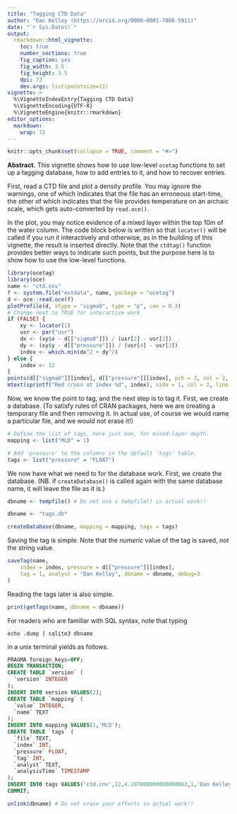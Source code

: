 ```yaml
---
title: "Tagging CTD Data"
author: "Dan Kelley (https://orcid.org/0000-0001-7808-5911)"
date: "`r Sys.Date()`"
output:
  rmarkdown::html_vignette:
    toc: true
    number_sections: true
    fig_caption: yes
    fig_width: 3.5
    fig_height: 3.5
    dpi: 72
    dev.args: list(pointsize=11)
vignette: >
  %\VignetteIndexEntry{Tagging CTD Data}
  %\VignetteEncoding{UTF-8}
  %\VignetteEngine{knitr::rmarkdown}
editor_options:
  markdown:
    wrap: 72
---
```


```r
knitr::opts_chunk$set(collapse = TRUE, comment = "#>")
```

**Abstract.** This vignette shows how to use low-level `ocetag` functions to
set up a tagging database, how to add entries to it, and how to recover
entries.

First, read a CTD file and plot a density profile. You may ignore the warnings,
one of which indicates that the file has an erroneous start-time, the other of
which indicates that the file provides temperature on an archaic scale, which
gets auto-converted by `read.oce()`.

In the plot, you may notice evidence of a mixed layer within the top 10m of the
water column. The code block below is written so that `locator()` will be
called if you run it interactively and otherwise, as in the building of this
vignette, the result is inserted directly. Note that the `ctdtag()` function
provides better ways to indicate such points, but the purpose here is to show
how to use the low-level functions.

```r
library(ocetag)
library(oce)
name <- "ctd.cnv"
f <- system.file("extdata", name, package = "ocetag")
d <- oce::read.oce(f)
plotProfile(d, xtype = "sigma0", type = "p", cex = 0.3)
# Change next to TRUE for interactive work
if (FALSE) {
    xy <- locator(1)
    usr <- par("usr")
    dx <- (xy$x - d[["sigma0"]]) / (usr[2] - usr[1])
    dy <- (xy$y - d[["pressure"]]) / (usr[4] - usr[3])
    index <- which.min(dx^2 + dy^2)
} else {
    index <- 12
}
points(d[["sigma0"]][index], d[["pressure"]][index], pch = 3, col = 2, cex = 2)
mtext(sprintf("Red cross at index %d", index), side = 1, col = 2, line = -1)
```

Now, we know the point to tag, and the next step is to tag it.  First, we
create a database.  (To satisfy rules of CRAN packages, here we are creating a
temporary file and then removing it. In actual use, of course we would name a
particular file, and we would not erase it!)

```r
# Define the list of tags, here just one, for mixed-layer depth.
mapping <- list("MLD" = 1)
```

```r
# Add 'pressure' to the columns in the default 'tags' table.
tags <- list("pressure" = "FLOAT")
```

We now have what we need to for the database work.  First, we create the
database.  (NB. if `createDatabase()` is called again with the same database
name, it will leave the file as it is.)

```r
dbname <- tempfile() # Do not use a tempfile() in actual work!!
```
```r
dbname <- "tags.db"
```
```r
createDatabase(dbname, mapping = mapping, tags = tags)
```

Saving the tag is simple. Note that the *numeric* value of the tag is
saved, *not* the string value.
```r
saveTag(name,
    index = index, pressure = d[["pressure"]][index],
    tag = 1, analyst = "Dan Kelley", dbname = dbname, debug=3
)
```

Reading the tags later is also simple.
```r
print(getTags(name, dbname = dbname))
```

For readers who are familiar with SQL syntax, note that typing
```
echo .dump | sqlite3 dbname
```
in a unix terminal yields as follows.
```sql
PRAGMA foreign_keys=OFF;
BEGIN TRANSACTION;
CREATE TABLE `version` (
  `version` INTEGER
);
INSERT INTO version VALUES(2);
CREATE TABLE `mapping` (
  `value` INTEGER,
  `name` TEXT
);
INSERT INTO mapping VALUES(1,'MLD');
CREATE TABLE `tags` (
  `file` TEXT,
  `index` INT,
  `pressure` FLOAT,
  `tag` INT,
  `analyst` TEXT,
  `analysisTime` TIMESTAMP
);
INSERT INTO tags VALUES('ctd.cnv',12,4.197000000000000063,1,'Dan Kelley',1713631216);
COMMIT;
```

```r
unlink(dbname) # Do not erase your efforts in actual work!!
```

